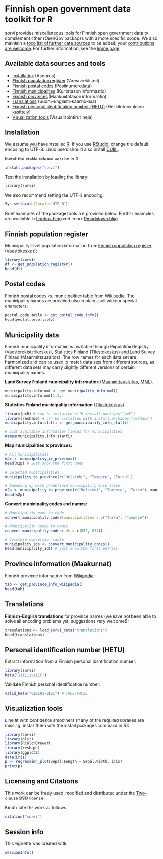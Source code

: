 %\VignetteEngine{knitr::knitr}
%\VignetteIndexEntry{sorvi Markdown Vignette made with knitr}

<!--
Joissakin esimerkeissa tarvittavat riippuvuudet 
	<a href="http://trac.osgeo.org/gdal/wiki/DownloadSource">GDAL</a>, 
	<a href="http://freeglut.sourceforge.net/">freeglut</a>, 
	<a href="http://xmlsoft.org/downloads.html">XML</a>, 
	<a href="http://trac.osgeo.org/geos">GEOS</a> ja 
	<a href="http://trac.osgeo.org/proj">PROJ.4</a>. 

-->

Finnish open government data toolkit for R
===========

sorvi provides miscellaneous tools for Finnish open government data to
complement other [rOpenGov](http://ropengov.github.io/projects)
packages with a more specific scope. We also maintain a [todo
list of further data sources](https://github.com/rOpenGov/sorvi/blob/master/vignettes/todo-datasets.md) to be added; your
[contributions are
welcome](http://louhos.github.com/contact.html). For further
information, see the [home page](http://louhos.github.com/sorvi).


## Available data sources and tools

 * [Installation](#installation) (Asennus)
 * [Finnish population register](#populationregister) (Vaestorekisteri)
 * [Finnish postal codes](#postalcodes) (Postinumerodata)
 * [Finnish municipalities](#municipality) (Kuntatason informaatio)
 * [Finnish provinces](#provinces) (Maakuntatason informaatio)
 * [Translations](#translations) (Suomi-Englanti-kaannoksia)
 * [Finnish personal identification number (HETU)](#hetu) (Henkilotunnuksen kasittely)
 * [Visualization tools](#visualization) (Visualisointirutiineja)


## <a name="installation"></a>Installation

We assume you have installed [R](http://www.r-project.org/). If you
use [RStudio](http://www.rstudio.com/ide/download/desktop), change the
default encoding to UTF-8. Linux users should also install
[CURL](http://curl.haxx.se/download.html).

Install the stable release version in R:

```r
install.packages("sorvi")
```

Test the installation by loading the library:

```r
library(sorvi)
```

We also recommend setting the UTF-8 encoding:

```r
Sys.setlocale(locale="UTF-8") 
```

Brief examples of the package tools are provided below. Further
examples are available in [Louhos-blog](http://louhos.wordpress.com)
and in our [Rmarkdown blog](http://louhos.github.io/archive.html).

## <a name="populationregister"></a>Finnish population register

Municipality-level population information from [Finnish population register](http://vrk.fi/default.aspx?docid=5127&site=3&id=0) (Vaestokeskus): 

```r
library(sorvi)
df <- get_population_register()
head(df)
```


## <a name="postalcodes"></a>Postal codes

Finnish postal codes vs. municipalities table from
[Wikipedia](http://fi.wikipedia.org/wiki/Luettelo_Suomen_postinumeroista_kunnittain). The
municipality names are provided also in plain ascii without special
characters:

```r
postal.code.table <- get_postal_code_info() 
head(postal.code.table)
```



## <a name="municipality"></a>Municipality data

Finnish municipality information is available through Population
Registry (Vaestorekisterikeskus), Statistics Finland (Tilastokeskus)
and Land Survey Finland (Maanmittauslaitos). The row names for each
data set are harmonized and can be used to match data sets from
different sources, as different data sets may carry slightly different
versions of certain municipality names. 

**Land Survey Finland municipality information** ([Maanmittauslaitos, MML](http://www.maanmittauslaitos.fi/aineistot-palvelut/latauspalvelut/avoimien-aineistojen-tiedostopalvelu)). 

```r
municipality.info.mml <- get_municipality_info_mml()
municipality.info.mml[1:2,]
```

**Statistics Finland municipality information** ([Tilastokeskus](http://pxweb2.stat.fi/Database/Kuntien%20perustiedot/Kuntien%20perustiedot/Kuntaportaali.px))

```r
library(pxR) # can be installed with install.packages("pxR")
library(reshape) # can be installed with install.packages("reshape")
municipality.info.statfi <- get_municipality_info_statfi()

# List available information fields for municipalities
names(municipality.info.statfi)
```


**Map municipalities to provinces:**

```r
# All municipalities
m2p <- municipality_to_province() 
head(m2p) # Just show the first ones

# Selected municipalities
municipality_to_province(c("Helsinki", "Tampere", "Turku")) 

# Speeding up with predefined municipality info table:
m2p <- municipality_to_province(c("Helsinki", "Tampere", "Turku"), municipality.info.mml)
head(m2p)
```  

**Convert municipality codes and names:**

```r
# Municipality name to code
convert_municipality_codes(municipalities = c("Turku", "Tampere"))

# Municipality codes to names
convert_municipality_codes(ids = c(853, 837))

# Complete conversion table
municipality_ids <- convert_municipality_codes()
head(municipality_ids) # just show the first entries
```


## <a name="provinces"></a>Province information (Maakunnat)

Finnish province information from [Wikipedia](http://fi.wikipedia.org/wiki/V%C3%A4est%C3%B6tiheys):

```r
tab <- get_province_info_wikipedia()
head(tab)
```

## <a name="translations"></a>Translations

**Finnish-English translations** for province names (we have not been able
to solve all encoding problems yet; suggestions very welcome!):

```r
translations <- load_sorvi_data("translations")
head(translations)
```




## <a name="hetu"></a>Personal identification number (HETU)

Extract information from a Finnish personal identification number:

```r
library(sorvi)
hetu("111111-111C")
```

Validate Finnish personal identification number:

```r
valid_hetu("010101-0101") # TRUE/FALSE
```



## <a name="visualization"></a>Visualization tools

Line fit with confidence smoothers (if any of the required libraries
are missing, install them with the install.packages command in R):

```r
library(sorvi) 
library(plyr)
library(RColorBrewer)
library(reshape)
library(ggplot2)
data(iris)
p <- regression_plot(Sepal.Length ~ Sepal.Width, iris) 
print(p)
```




## Licensing and Citations

This work can be freely used, modified and distributed under the 
[Two-clause BSD license](http://en.wikipedia.org/wiki/BSD\_licenses).

Kindly cite the work as follows

```r
citation("sorvi")
```

## Session info

This vignette was created with

```r
sessionInfo()
```




